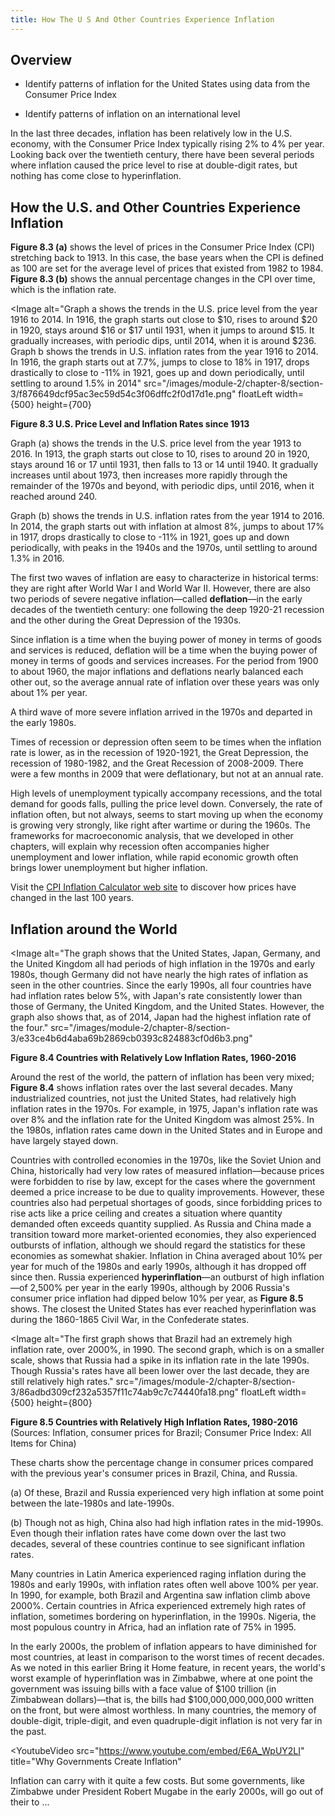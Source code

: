 ```yaml
---
title: How The U S And Other Countries Experience Inflation
---
```


## Overview

<Info title='By the end of this section, you will be able to:'>

- Identify patterns of inflation for the United States using data from the Consumer Price Index

- Identify patterns of inflation on an international level

</Info>

In the last three decades, inflation has been relatively low in the U.S. economy, with the Consumer Price Index typically rising 2% to 4% per year. Looking back over the twentieth century, there have been several periods where inflation caused the price level to rise at double-digit rates, but nothing has come close to hyperinflation.

## How the U.S. and Other Countries Experience Inflation

**Figure 8.3 (a)** shows the level of prices in the Consumer Price Index (CPI) stretching back to 1913. In this case, the base years when the CPI is defined as 100 are set for the average level of prices that existed from 1982 to 1984. **Figure 8.3 (b)** shows the annual percentage changes in the CPI over time, which is the inflation rate.

<Image
  alt="Graph a shows the trends in the U.S. price level from the year 1916 to 2014. In 1916, the graph starts out close to $10, rises to around $20 in 1920, stays around $16 or $17 until 1931, when it jumps to around $15. It gradually increases, with periodic dips, until 2014, when it is around $236.   Graph b shows the trends in U.S. inflation rates from the year 1916 to 2014. In 1916, the graph starts out at 7.7%, jumps to close to 18% in 1917, drops drastically to close to -11% in 1921, goes up and down periodically, until settling to around 1.5% in 2014"
  src="/images/module-2/chapter-8/section-3/f876649dcf95ac3ec59d54c3f06dffc2f0d17d1e.png"
  floatLeft
  width={500}
  height={700}
>

**Figure 8.3 U.S. Price Level and Inflation Rates since 1913**

</Image>

Graph (a) shows the trends in the U.S. price level from the year 1913 to 2016. In 1913, the graph starts out close to 10, rises to around 20 in 1920, stays around 16 or 17 until 1931, then falls to 13 or 14 until 1940. It gradually increases until about 1973, then increases more rapidly through the remainder of the 1970s and beyond, with periodic dips, until 2016, when it reached around 240.

Graph (b) shows the trends in U.S. inflation rates from the year 1914 to 2016. In 2014, the graph starts out with inflation at almost 8%, jumps to about 17% in 1917, drops drastically to close to -11% in 1921, goes up and down periodically, with peaks in the 1940s and the 1970s, until settling to around 1.3% in 2016.

The first two waves of inflation are easy to characterize in historical terms: they are right after World War I and World War II. However, there are also two periods of severe negative inflation—called **deflation**—in the early decades of the twentieth century: one following the deep 1920-21 recession and the other during the Great Depression of the 1930s.

Since inflation is a time when the buying power of money in terms of goods and services is reduced, deflation will be a time when the buying power of money in terms of goods and services increases. For the period from 1900 to about 1960, the major inflations and deflations nearly balanced each other out, so the average annual rate of inflation over these years was only about 1% per year.

A third wave of more severe inflation arrived in the 1970s and departed in the early 1980s.

Times of recession or depression often seem to be times when the inflation rate is lower, as in the recession of 1920-1921, the Great Depression, the recession of 1980-1982, and the Great Recession of 2008-2009. There were a few months in 2009 that were deflationary, but not at an annual rate.

High levels of unemployment typically accompany recessions, and the total demand for goods falls, pulling the price level down. Conversely, the rate of inflation often, but not always, seems to start moving up when the economy is growing very strongly, like right after wartime or during the 1960s. The frameworks for macroeconomic analysis, that we developed in other chapters, will explain why recession often accompanies higher unemployment and lower inflation, while rapid economic growth often brings lower unemployment but higher inflation.

Visit the [CPI Inflation Calculator web site](https://data.bls.gov/cgi-bin/cpicalc.pl) to discover how prices have changed in the last 100 years.

## Inflation around the World

<Image
  alt="The graph shows that the United States, Japan, Germany, and the United Kingdom all had periods of high inflation in the 1970s and early 1980s, though Germany did not have nearly the high rates of inflation as seen in the other countries. Since the early 1990s, all four countries have had inflation rates below 5%, with Japan's rate consistently lower than those of Germany, the United Kingdom, and the United States. However, the graph also shows that, as of 2014, Japan had the highest inflation rate of the four."
  src="/images/module-2/chapter-8/section-3/e33ce4b6d4aba69b2869cb0393c824883cf0d6b3.png"
>
  **Figure 8.4 Countries with Relatively Low Inflation Rates, 1960-2016**
</Image>

Around the rest of the world, the pattern of inflation has been very mixed; **Figure 8.4** shows inflation rates over the last several decades. Many industrialized countries, not just the United States, had relatively high inflation rates in the 1970s. For example, in 1975, Japan's inflation rate was over 8% and the inflation rate for the United Kingdom was almost 25%. In the 1980s, inflation rates came down in the United States and in Europe and have largely stayed down.

Countries with controlled economies in the 1970s, like the Soviet Union and China, historically had very low rates of measured inflation—because prices were forbidden to rise by law, except for the cases where the government deemed a price increase to be due to quality improvements. However, these countries also had perpetual shortages of goods, since forbidding prices to rise acts like a price ceiling and creates a situation where quantity demanded often exceeds quantity supplied. As Russia and China made a transition toward more market-oriented economies, they also experienced outbursts of inflation, although we should regard the statistics for these economies as somewhat shakier. Inflation in China averaged about 10% per year for much of the 1980s and early 1990s, although it has dropped off since then. Russia experienced **hyperinflation**—an outburst of high inflation—of 2,500% per year in the early 1990s, although by 2006 Russia's consumer price inflation had dipped below 10% per year, as **Figure 8.5** shows. The closest the United States has ever reached hyperinflation was during the 1860-1865 Civil War, in the Confederate states.

<Image
  alt="The first graph shows that Brazil had an extremely high inflation rate, over 2000%, in 1990. The second graph, which is on a smaller scale, shows that Russia had a spike in its inflation rate in the late 1990s. Though Russia's rates have all been lower over the last decade, they are still relatively high rates."
  src="/images/module-2/chapter-8/section-3/86adbd309cf232a5357f11c74ab9c7c74440fa18.png"
  floatLeft
  width={500}
  height={800}
>
  **Figure 8.5 Countries with Relatively High Inflation Rates, 1980-2016**
  (Sources: Inflation, consumer prices for Brazil; Consumer Price Index: All
  Items for China)
</Image>

These charts show the percentage change in consumer prices compared with the previous year's consumer prices in Brazil, China, and Russia.

(a) Of these, Brazil and Russia experienced very high inflation at some point between the late-1980s and late-1990s.

(b) Though not as high, China also had high inflation rates in the mid-1990s. Even though their inflation rates have come down over the last two decades, several of these countries continue to see significant inflation rates.

Many countries in Latin America experienced raging inflation during the 1980s and early 1990s, with inflation rates often well above 100% per year. In 1990, for example, both Brazil and Argentina saw inflation climb above 2000%. Certain countries in Africa experienced extremely high rates of inflation, sometimes bordering on hyperinflation, in the 1990s. Nigeria, the most populous country in Africa, had an inflation rate of 75% in 1995.

In the early 2000s, the problem of inflation appears to have diminished for most countries, at least in comparison to the worst times of recent decades. As we noted in this earlier Bring it Home feature, in recent years, the world's worst example of hyperinflation was in Zimbabwe, where at one point the government was issuing bills with a face value of \$100 trillion (in Zimbabwean dollars)—that is, the bills had \$100,000,000,000,000 written on the front, but were almost worthless. In many countries, the memory of double-digit, triple-digit, and even quadruple-digit inflation is not very far in the past.

<YoutubeVideo
  src="https://www.youtube.com/embed/E6A_WpUY2LI"
  title="Why Governments Create Inflation"
>
Inflation can carry with it quite a few costs. But some governments, like Zimbabwe under President Robert Mugabe in the early 2000s, will go out of their to ...

</YoutubeVideo>
